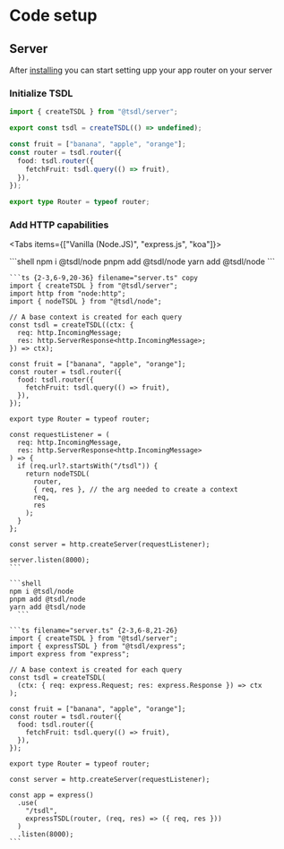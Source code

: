 # Code setup

## Server

After [installing](installation) you can start setting upp your app router on your server


<Steps>

### Initialize TSDL

```ts filename="server.ts" copy
import { createTSDL } from "@tsdl/server";

export const tsdl = createTSDL(() => undefined);

const fruit = ["banana", "apple", "orange"];
const router = tsdl.router({
  food: tsdl.router({
    fetchFruit: tsdl.query(() => fruit),
  }),
});

export type Router = typeof router;
```

### Add HTTP capabilities

<Tabs items={["Vanilla (Node.JS)", "express.js", "koa"]}>

  <Tab>
    ```shell
    npm i @tsdl/node
    pnpm add @tsdl/node
    yarn add @tsdl/node
    ```

    ```ts {2-3,6-9,20-36} filename="server.ts" copy
    import { createTSDL } from "@tsdl/server";
    import http from "node:http";
    import { nodeTSDL } from "@tsdl/node";

    // A base context is created for each query
    const tsdl = createTSDL((ctx: {
      req: http.IncomingMessage;
      res: http.ServerResponse<http.IncomingMessage>;
    }) => ctx);

    const fruit = ["banana", "apple", "orange"];
    const router = tsdl.router({
      food: tsdl.router({
        fetchFruit: tsdl.query(() => fruit),
      }),
    });

    export type Router = typeof router;

    const requestListener = (
      req: http.IncomingMessage,
      res: http.ServerResponse<http.IncomingMessage>
    ) => {
      if (req.url?.startsWith("/tsdl")) {
        return nodeTSDL(
          router,
          { req, res }, // the arg needed to create a context
          req,
          res
        );
      }
    };

    const server = http.createServer(requestListener);

    server.listen(8000);
    ```

  </Tab>
  
  <Tab>

    ```shell
    npm i @tsdl/node
    pnpm add @tsdl/node
    yarn add @tsdl/node
      ```

    ```ts filename="server.ts" {2-3,6-8,21-26}
    import { createTSDL } from "@tsdl/server";
    import { expressTSDL } from "@tsdl/express";
    import express from "express";

    // A base context is created for each query
    const tsdl = createTSDL(
      (ctx: { req: express.Request; res: express.Response }) => ctx
    );

    const fruit = ["banana", "apple", "orange"];
    const router = tsdl.router({
      food: tsdl.router({
        fetchFruit: tsdl.query(() => fruit),
      }),
    });

    export type Router = typeof router;

    const server = http.createServer(requestListener);

    const app = express()
      .use(
        "/tsdl",
        expressTSDL(router, (req, res) => ({ req, res }))
      )
      .listen(8000);
    ```

  </Tab>

</Tabs>

</Steps>
